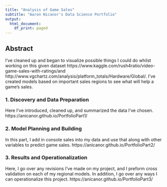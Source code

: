 ---
title: "Analysis of Game Sales"
subtitle: "Aaron Nicanor's Data Science Portfolio"
output:
  html_document:
    df_print: paged
---

## Abstract

I've cleaned up and began to visualize possible things I could do whilst working on this given dataset https://www.kaggle.com/rush4ratio/video-game-sales-with-ratings/and  http://www.vgchartz.com/analysis/platform_totals/Hardware/Global/. I've created models based on important sales regions to see what will help a game's sales.

### 1. Discovery and Data Preparation

Here I've introduced, cleaned up, and summarized the data I've chosen.
https://anicanor.github.io/PortfolioPart1/

### 2. Model Planning and Building

In this part, I add in console sales into my data and use that along with other variables to predict game sales.
https://anicanor.github.io/PortfolioPart2/

### 3. Results and Operationalization

Here, I go over any revisions I've made on my project, and I preform cross validation on each of my regional models. In addition, I go over any ways I can operationalize this project.
https://anicanor.github.io/PortfolioPart3/

